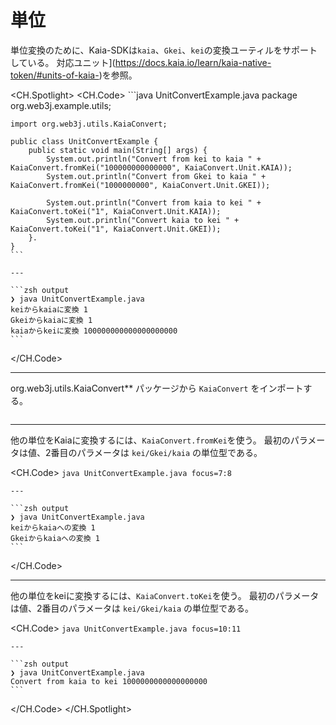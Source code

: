 # 単位

単位変換のために、Kaia-SDKは`kaia`、`Gkei`、`kei`の変換ユーティルをサポートしている。 対応ユニット](https://docs.kaia.io/learn/kaia-native-token/#units-of-kaia-)を参照。

<CH.Spotlight>
  <CH.Code>
    ```java UnitConvertExample.java
    package org.web3j.example.utils;

    import org.web3j.utils.KaiaConvert;

    public class UnitConvertExample {
        public static void main(String[] args) {
            System.out.println("Convert from kei to kaia " + KaiaConvert.fromKei("100000000000000", KaiaConvert.Unit.KAIA));
            System.out.println("Convert from Gkei to kaia " + KaiaConvert.fromKei("1000000000", KaiaConvert.Unit.GKEI));

            System.out.println("Convert from kaia to kei " + KaiaConvert.toKei("1", KaiaConvert.Unit.KAIA));
            System.out.println("Convert kaia to kei " + KaiaConvert.toKei("1", KaiaConvert.Unit.GKEI));
        }.
    }
    ```

    ---

    ```zsh output
    ❯ java UnitConvertExample.java
    keiからkaiaに変換 1
    Gkeiからkaiaに変換 1
    kaiaからkeiに変換 100000000000000000000
    ```
  </CH.Code>

  ---

  org.web3j.utils.KaiaConvert\*\* パッケージから `KaiaConvert` をインポートする。

  ```java UnitConvertExample.java focus=1:3
  ```

  ---

  他の単位をKaiaに変換するには、`KaiaConvert.fromKei`を使う。 最初のパラメータは値、2番目のパラメータは `kei/Gkei/kaia` の単位型である。

  <CH.Code>
    ```java UnitConvertExample.java focus=7:8
    ```

    ---

    ```zsh output
    ❯ java UnitConvertExample.java
    keiからkaiaへの変換 1
    Gkeiからkaiaへの変換 1
    ```
  </CH.Code>

  ---

  他の単位をkeiに変換するには、`KaiaConvert.toKei`を使う。 最初のパラメータは値、2番目のパラメータは `kei/Gkei/kaia` の単位型である。

  <CH.Code>
    ```java UnitConvertExample.java focus=10:11
    ```

    ---

    ```zsh output
    ❯ java UnitConvertExample.java
    Convert from kaia to kei 1000000000000000000
    ```
  </CH.Code>
</CH.Spotlight>
